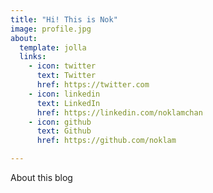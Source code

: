 ```yaml
---
title: "Hi! This is Nok"
image: profile.jpg
about:
  template: jolla
  links:
    - icon: twitter
      text: Twitter
      href: https://twitter.com
    - icon: linkedin
      text: LinkedIn
      href: https://linkedin.com/noklamchan
    - icon: github
      text: Github
      href: https://github.com/noklam

---
```


About this blog
